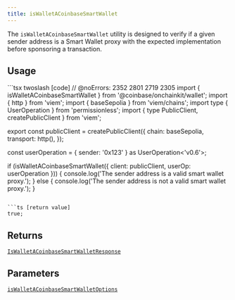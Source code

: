 ```yaml
---
title: isWalletACoinbaseSmartWallet
---
```



The `isWalletACoinbaseSmartWallet` utility is designed to verify if a given sender address is a Smart Wallet proxy with the expected implementation before sponsoring a transaction.

## Usage

<CodeGroup>
```tsx twoslash [code]
// @noErrors: 2352 2801 2719 2305
import { isWalletACoinbaseSmartWallet } from '@coinbase/onchainkit/wallet';
import { http } from 'viem';
import { baseSepolia } from 'viem/chains';
import type { UserOperation } from 'permissionless';
import { type PublicClient, createPublicClient } from 'viem';

export const publicClient = createPublicClient({
  chain: baseSepolia,
  transport: http(),
});

const userOperation = { sender: '0x123' } as UserOperation<'v0.6'>;

if (isWalletACoinbaseSmartWallet({ client: publicClient, userOp: userOperation })) {
  console.log('The sender address is a valid smart wallet proxy.');
} else {
  console.log('The sender address is not a valid smart wallet proxy.');
}
```

```ts [return value]
true;
```
</CodeGroup>

## Returns

[`IsWalletACoinbaseSmartWalletResponse`](/onchainkit/wallet/types#iswalletacoinbasesmartwalletresponse)

## Parameters

[`isWalletACoinbaseSmartWalletOptions`](/onchainkit/wallet/types#iswalletacoinbasesmartwalletoptions)

